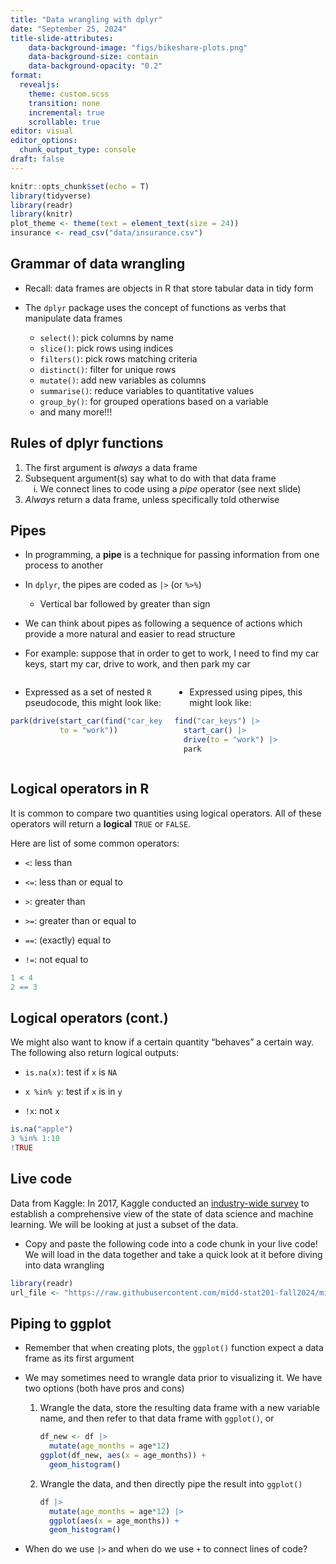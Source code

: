 ```yaml
---
title: "Data wrangling with dplyr"
date: "September 25, 2024"
title-slide-attributes:
    data-background-image: "figs/bikeshare-plots.png"
    data-background-size: contain
    data-background-opacity: "0.2"
format: 
  revealjs:
    theme: custom.scss
    transition: none
    incremental: true
    scrollable: true
editor: visual
editor_options: 
  chunk_output_type: console
draft: false
---
```


```r
knitr::opts_chunk$set(echo = T)
library(tidyverse)
library(readr)
library(knitr)
plot_theme <- theme(text = element_text(size = 24))
insurance <- read_csv("data/insurance.csv")
```

## Grammar of data wrangling

-   Recall: data frames are objects in R that store tabular data in tidy form

-   The `dplyr` package uses the concept of functions as verbs that manipulate data frames

    -   `select()`: pick columns by name
    -   `slice()`: pick rows using indices
    -   `filters()`: pick rows matching criteria
    -   `distinct()`: filter for unique rows
    -   `mutate()`: add new variables as columns
    -   `summarise()`: reduce variables to quantitative values
    -   `group_by()`: for grouped operations based on a variable
    -   and many more!!!

## Rules of dplyr functions

1.  The first argument is *always* a data frame
2.  Subsequent argument(s) say what to do with that data frame
    i.  We connect lines to code using a *pipe* operator (see next slide)
3.  *Always* return a data frame, unless specifically told otherwise

## Pipes

-   In programming, a **pipe** is a technique for passing information from one process to another

-   In `dplyr`, the pipes are coded as `|>` (or `%>%`)

    -   Vertical bar followed by greater than sign

-   We can think about pipes as following a sequence of actions which provide a more natural and easier to read structure

-   For example: suppose that in order to get to work, I need to find my car keys, start my car, drive to work, and then park my car

::: columns
::: {.column width="50%"}
-   Expressed as a set of nested `R` pseudocode, this might look like:

::: fragment
```r
park(drive(start_car(find("car_keys")), 
           to = "work"))
```
:::
:::

::: {.column width="50%"}
-   Expressed using pipes, this might look like:

::: fragment
```r
find("car_keys") |>
  start_car() |>
  drive(to = "work") |>
  park
```
:::
:::
:::

## Logical operators in R

It is common to compare two quantities using logical operators. All of these operators will return a **logical** `TRUE` or `FALSE`.

Here are list of some common operators:

-   `<`: less than

-   `<=`: less than or equal to

-   `>`: greater than

-   `>=`: greater than or equal to

-   `==`: (exactly) equal to

-   `!=`: not equal to

::: fragment
```r
1 < 4
2 == 3

```
:::

## Logical operators (cont.)

We might also want to know if a certain quantity "behaves" a certain way. The following also return logical outputs:

-   `is.na(x)`: test if `x` is `NA`

-   `x %in% y`: test if `x` is in `y`

-   `!x`: not `x`

```r
is.na("apple")
3 %in% 1:10
!TRUE
```

## Live code

Data from Kaggle: In 2017, Kaggle conducted an [industry-wide survey](https://www.kaggle.com/datasets/kaggle/kaggle-survey-2017/) to establish a comprehensive view of the state of data science and machine learning. We will be looking at just a subset of the data.

-   Copy and paste the following code into a code chunk in your live code! We will load in the data together and take a quick look at it before diving into data wrangling

::: fragment
```r
library(readr)
url_file <- "https://raw.githubusercontent.com/midd-stat201-fall2024/midd-stat201-fall2024.github.io/main/live_code/data/datascience_survey_subset.csv"
```
:::

## Piping to ggplot

-   Remember that when creating plots, the `ggplot()` function expect a data frame as its first argument

-   We may sometimes need to wrangle data prior to visualizing it. We have two options (both have pros and cons)

    1.  Wrangle the data, store the resulting data frame with a new variable name, and then refer to that data frame with `ggplot()`, or

        ::: fragment
        ```r
        df_new <- df |>
          mutate(age_months = age*12)
        ggplot(df_new, aes(x = age_months)) +
          geom_histogram()
        ```
        :::

    2.  Wrangle the data, and then directly pipe the result into `ggplot()`

        ::: fragment
        ```r
        df |>
          mutate(age_months = age*12) |>
          ggplot(aes(x = age_months)) +
          geom_histogram()
        ```
        :::

-   ::: discuss
    When do we use `|>` and when do we use `+` to connect lines of code?
    :::
